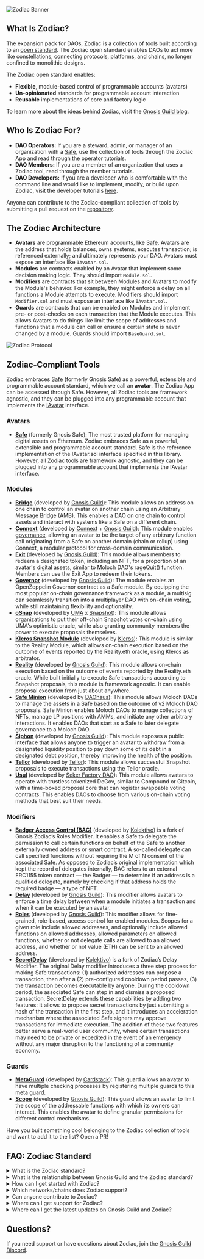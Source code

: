 ![Zodiac Banner](/Banner-zodiac.jpg)

## What Is Zodiac?

The expansion pack for DAOs, Zodiac is a collection of tools built according to an [open standard](https://eips.ethereum.org/EIPS/eip-5005). The Zodiac open standard enables DAOs to act more like constellations, connecting protocols, platforms, and chains, no longer confined to monolithic designs.

The Zodiac open standard enables:

- **Flexible**, module-based control of programmable accounts (avatars)
- **Un-opinionated** standards for programmable account interaction
- **Reusable** implementations of core and factory logic

To learn more about the ideas behind Zodiac, visit the [Gnosis Guild blog](http://gnosisguild.mirror.xyz/).

## Who Is Zodiac For?

- **DAO Operators:** If you are a steward, admin, or manager of an organization with a [Safe](https://safe.global), use the collection of tools through the Zodiac App and read through the operator tutorials.
- **DAO Members:** If you are a member of an organization that uses a Zodiac tool, read through the member tutorials.
- **DAO Developers:** If you are a developer who is comfortable with the command line and would like to implement, modify, or build upon Zodiac, visit the developer tutorials [here](https://github.com/gnosisguild/zodiac).

Anyone can contribute to the Zodiac-compliant collection of tools by submitting a pull request on the [repository](https://github.com/gnosisguild/zodiac).

## The Zodiac Architecture

- **Avatars** are programmable Ethereum accounts, like [Safe](https://safe.global/). Avatars are the address that holds balances, owns systems, executes transaction; is referenced externally; and ultimately represents your DAO. Avatars must expose an interface like `IAvatar.sol`.
- **Modules** are contracts enabled by an Avatar that implement some decision making logic. They should import `Module.sol`.
- **Modifiers** are contracts that sit between Modules and Avatars to modify the Module's behavior. For example, they might enforce a delay on all functions a Module attempts to execute. Modifiers should import `Modifier.sol` and must expose an interface like `IAvatar.sol`.
- **Guards** are contracts that can be enabled on Modules and implement pre- or post-checks on each transaction that the Module executes. This allows Avatars to do things like limit the scope of addresses and functions that a module can call or ensure a certain state is never changed by a module. Guards should import `BaseGuard.sol`.

![Zodiac Protocol](/Zodiac-protocol.jpg)

## Zodiac-Compliant Tools

Zodiac embraces [Safe](https://safe.global/) (formerly Gnosis Safe) as a powerful, extensible and programmable account standard, which we call an **avatar**. The Zodiac App can be accessed through Safe. However, all Zodiac tools are framework agnostic, and they can be plugged into any programmable account that implements the [IAvatar](https://github.com/gnosisguild/zodiac/blob/master/contracts/interfaces/IAvatar.sol) interface.

### Avatars

- **[Safe](https://safe.global/)** (formerly Gnosis Safe): The most trusted platform for managing digital assets on Ethereum. Zodiac embraces Safe as a powerful, extensible and programmable account standard. Safe is the reference implementation of the IAvatar.sol interface specified in this library. However, all Zodiac tools are framework agnostic, and they can be plugged into any programmable account that implements the IAvatar interface.

### Modules

- **[Bridge](/documentation/bridge-module)** (developed by [Gnosis Guild](https://www.gnosisguild.org/)): This module allows an address on one chain to control an avatar on another chain using an Arbitrary Message Bridge (AMB). This enables a DAO on one chain to control assets and interact with systems like a Safe on a different chain.
- **[Connext](https://github.com/gnosis/zodiac-module-connext/)** (developed by [Connext](https://www.connext.network/) + [Gnosis Guild](https://www.gnosisguild.org/)): This module enables [governance](https://blog.connext.network/crosschain-governance-a-new-integration-connext-x-zodiac-gnosis-guild-5cf119a6cf2ecrosschain), allowing an avatar to be the target of any arbitrary function call originating from a Safe on another domain (chain or rollup) using Connext, a modular protocol for cross-domain communication.
- **[Exit](/documentation/exit-pattern)** (developed by [Gnosis Guild](https://www.gnosisguild.org/)): This module allows members to redeem a designated token, including an NFT, for a proportion of an avatar's digital assets, similar to Moloch DAO's rageQuit() function. Members can use the Exit App to redeem their tokens.
- **[Governor](/documentation/governor-module)** (developed by [Gnosis Guild](https://www.gnosisguild.org/)): The module enables an OpenZeppelin Governor contract as a Safe module. By equipping the most popular on-chain governance framework as a module, a multisig can seamlessly transition into a multiplayer DAO with on-chain voting, while still maintaining flexibility and optionality.
- **[oSnap](https://docs.umaproject.org/developers/osnap/osnap-quick-start)** (developed by [UMA](https://umaproject.org/) x [Snapshot](https://snapshot.org/)): This module allows organizations to put their off-chain Snapshot votes on-chain using UMA's optimistic oracle, while also granting community members the power to execute proposals themselves.
- **[Kleros Snapshot Module](https://docs.kleros.io/integrations/types-of-integrations/1.-dispute-resolution-integration-plan/channel-partners/kleros-reality-module)** (developed by [Kleros](https://kleros.io/)): This module is similar to the Reality Module, which allows on-chain execution based on the outcome of events reported by the Reality.eth oracle, using Kleros as arbitrator.
- **[Reality](/documentation/reality-module)** (developed by [Gnosis Guild](https://www.gnosisguild.org/)): This module allows on-chain execution based on the outcome of events reported by the Reality.eth oracle. While built initially to execute Safe transactions according to Snapshot proposals, this module is framework agnostic. It can enable proposal execution from just about anywhere.
- **[Safe Minion](https://daohaus.substack.com/p/6991f40b-3931-47ff-bea3-fa6f9c365135?s=r)** (developed by [DAOhaus](https://daohaus.club/)): This module allows Moloch DAOs to manage the assets in a Safe based on the outcome of v2 Moloch DAO proposals. Safe Minion enables Moloch DAOs to manage collections of NFTs, manage LP positions with AMMs, and initiate any other arbitrary interactions. It enables DAOs that start as a Safe to later delegate governance to a Moloch DAO.
- **[Siphon](https://github.com/gnosisguild/zodiac-module-siphon)** (developed by [Gnosis Guild](https://www.gnosisguild.org/)): This module exposes a public interface that allows anyone to trigger an avatar to withdraw from a designated liquidity position to pay down some of its debt in a designated debt position, thereby improving the health of the position.
- **[Tellor](https://github.com/tellor-io/snapshot-zodiac-module)** (developed by [Tellor](https://tellor.io/)): This module allows successful Snapshot proposals to execute transactions using the Tellor oracle.
- **[Usul](https://github.com/SekerDAO/Usul)** (developed by [Seker Factory DAO](https://sekerdao.com/)): This module allows avatars to operate with trustless tokenized DeGov, similar to Compound or Gitcoin, with a time-boxed proposal core that can register swappable voting contracts. This enables DAOs to choose from various on-chain voting methods that best suit their needs.

### Modifiers

- **[Badger Access Control (BAC)](https://assets.website-files.com/5fcaa3a6fcb269f7778d1f87/63567cc61762834da944c575_Kolektivo%20Bluepaper.pdf)** (developed by [Kolektivo](https://www.kolektivo.network/)) is a fork of Gnosis Zodiac’s Roles Modifier. It enables a Safe to delegate the permission to call certain functions on behalf of the Safe to another externally owned address or smart contract. A so-called delegate can call specified functions without requiring the M of N consent of the associated Safe. As opposed to Zodiac’s original implementation which kept the record of delegates internally, BAC refers to an external ERC1155 token contract — the Badger — to determine if an address is a qualified delegate, namely by checking if that address holds the required badge — a type of NFT.
- **[Delay](/documentation/delay-modifier)** (developed by [Gnosis Guild](https://www.gnosisguild.org/)): This modifier allows avatars to enforce a time delay between when a module initiates a transaction and when it can be executed by an avatar.
- **[Roles](/documentation/roles-modifier)** (developed by [Gnosis Guild](https://www.gnosisguild.org/)): This modifier allows for fine-grained, role-based, access control for enabled modules. Scopes for a given role include allowed addresses, and optionally include allowed functions on allowed addresses, allowed parameters on allowed functions, whether or not delegate calls are allowed to an allowed address, and whether or not value (ETH) can be sent to an allowed address.
- **[SecretDelay](https://assets.website-files.com/5fcaa3a6fcb269f7778d1f87/63567cc61762834da944c575_Kolektivo%20Bluepaper.pdf)** (developed by [Kolektivo](https://www.kolektivo.network/)) is a fork of Zodiac’s Delay Modifier. The original Delay modifier introduces a three step process for making Safe transactions: (1) authorized addresses can propose a transaction, then after a (2) pre-configured cooldown period passes, (3) the transaction becomes executable by anyone. During the cooldown period, the associated Safe can step in and dismiss a proposed transaction. SecretDelay extends these capabilities by adding two features: It allows to propose secret transactions by just submitting a hash of the transaction in the first step, and it introduces an acceleration mechanism where the associated Safe signers may approve transactions for immediate execution. The addition of these two features better serve a real-world user community, where certain transactions may need to be private or expedited in the event of an emergency without any major disruption to the functioning of a community economy.

### Guards

- **[MetaGuard](https://github.com/cardstack/cardstack-meta-guard)** (developed by [Cardstack](https://twitter.com/cardstack)): This guard allows an avatar to have multiple checking processes by registering multiple guards to this meta guard.
- **[Scope](https://github.com/gnosisguild/zodiac-guard-scope)** (developed by [Gnosis Guild](https://www.gnosisguild.org/)): This guard allows an avatar to limit the scope of the addressable functions with which its owners can interact. This enables the avatar to define granular permissions for different control mechanisms.

Have you built something cool belonging to the Zodiac collection of tools and want to add it to the list? Open a PR!


## FAQ: Zodiac Standard

<details>
<summary>What is the Zodiac standard?</summary>

The expansion pack for DAOs, Zodiac is a collection of tools built according to an open standard. The Zodiac open standard enables DAOs to act more like constellations, connecting protocols, platforms, and chains, no longer confined to monolithic designs. To learn more about the ideas behind Zodiac, visit the [Gnosis Guild blog](http://gnosisguild.mirror.xyz/).

</details>

<details>
<summary>What is the relationship between Gnosis Guild and the Zodiac standard?</summary>

Gnosis Guild is a core contributor to the Zodiac open standard. As an initial contributor, Gnosis Guild approves which submissions comply with the standard. It embraces practices that will over time meaningfully distribute contribution, governance, and ownership of the value Zodiac produces, encouraging individuals, teams, and DAOs to participate.

</details>

<details>
<summary>How can I get started with Zodiac?</summary>

Use the Zodiac collection of tools through the Zodiac App available on [Safe](https://safe.global/) (formerly Gnosis Safe), and read through the tutorials and documentation on this site and the [repo](https://github.com/gnosisguild/zodiac).

</details>

<details>
<summary>Which networks/chains does Zodiac support?</summary>

For a list of supported networks, [visit this link](https://github.com/gnosisguild/zodiac/blob/master/src/factory/contracts.ts#L24-L35).

</details>

<details>
<summary>Can anyone contribute to Zodiac?</summary>

Yes. True to its philosophy, Zodiac is open for participation. Anyone can contribute to the Zodiac collection of tools by submitting a pull request on [the repositories](https://github.com/gnosisguild/zodiac). Learn more about contributing to the Zodiac standard [here](https://github.com/gnosisguild/zodiac/blob/master/CONTRIBUTING.md).

</details>

<details>
<summary>Where can I get support for Zodiac?</summary>

Find technical and development support in the #support and #developers channels in the [Gnosis Guild Discord server](https://discord.gnosisguild.org).

</details>

<details>
<summary>Where can I get the latest updates on Gnosis Guild and Zodiac?</summary>

Follow Gnosis Guild on [Twitter](https://twitter.com/gnosisguild) and check out the #announcements channel in the [Gnosis Guild Discord server](https://discord.gnosisguild.org).

</details>

## Questions?

If you need support or have questions about Zodiac, join the [Gnosis Guild Discord](https://discord.gnosisguild.org).